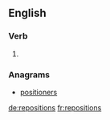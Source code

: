 ==English==

===Verb===
{{head|en|verb form}}

# {{en-third-person singular of|reposition}}

===Anagrams===
* [[positioners#English|positioners]]

[[de:repositions]]
[[fr:repositions]]